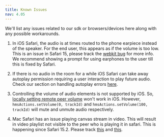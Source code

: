 ```yaml
---
title: Known Issues
nav: 4.05
---
```


We'll list any issues related to our sdk or browsers/devices here along with any possible workarounds.

1. In iOS Safari, the audio is at times routed to the phone earpiece instead of the speaker. For the end user, this appears as if
   the volume is too low. This is an issue in Safari 15, please track the [webkit bug](https://bugs.webkit.org/show_bug.cgi?id=230902) for more info. We recommend
   showing a prompt for using earphones to the user till this is fixed by Safari.

2. If there is no audio in the room for a while iOS Safari can take away autoplay permission requiring a user interaction
   to play future audio. Check our section on handling autoplay errors [here](../features/error-handling#handling-autoplay-error).

3. Controlling the volume of audio elements is not supported by iOS. So, [locally setting remote peer volume](../advanced-features/volume-control) won't work in iOS.
   However, `hmsActions.setVolume(0, trackId)` and `hmsActions.setVolume(100, trackId)` will mute and unmute audio respectively.

4. Mac Safari has an issue playing canvas stream in video. This will result in video playlist not visible to the peer who is playing it in safari. This is happening
   since Safari 15.2. Please track [this](https://bugs.webkit.org/show_bug.cgi?id=181663) and [this](https://bugs.webkit.org/show_bug.cgi?id=230621).
